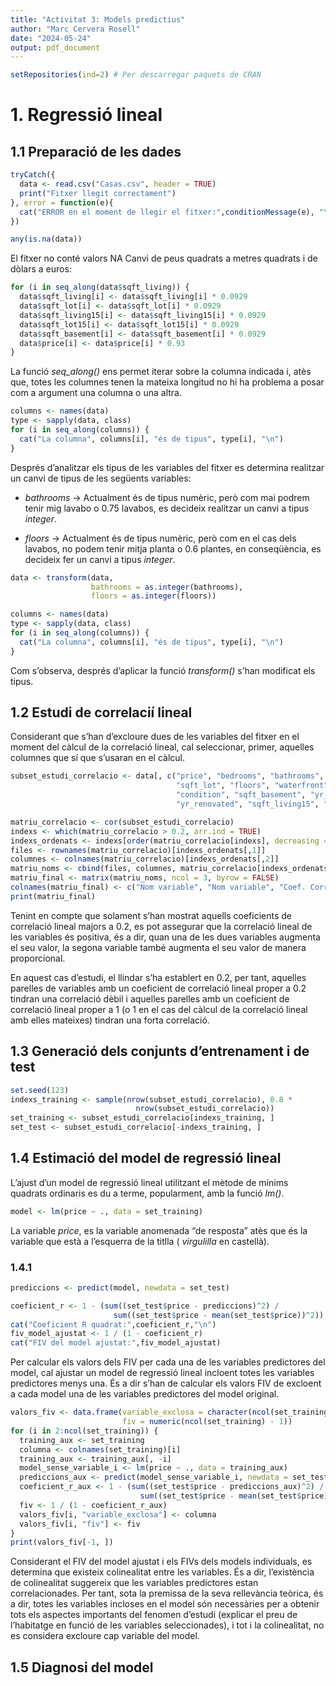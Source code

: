 ```yaml
---
title: "Activitat 3: Models predictius"
author: "Marc Cervera Rosell"
date: "2024-05-24"
output: pdf_document
---
```


```r
setRepositories(ind=2) # Per descarregar paquets de CRAN
```

# 1. Regressió lineal

## 1.1 Preparació de les dades

```r
tryCatch({
  data <- read.csv("Casas.csv", header = TRUE)
  print("Fitxer llegit correctament")
}, error = function(e){
  cat("ERROR en el moment de llegir el fitxer:",conditionMessage(e), "\n")
})
```

```r
any(is.na(data))
```

El fitxer no conté valors NA
Canvi de peus quadrats a metres quadrats i de dòlars a euros:

```r
for (i in seq_along(data$sqft_living)) {
  data$sqft_living[i] <- data$sqft_living[i] * 0.0929
  data$sqft_lot[i] <- data$sqft_lot[i] * 0.0929
  data$sqft_living15[i] <- data$sqft_living15[i] * 0.0929
  data$sqft_lot15[i] <- data$sqft_lot15[i] * 0.0929
  data$sqft_basement[i] <- data$sqft_basement[i] * 0.0929
  data$price[i] <- data$price[i] * 0.93
}
```

La funció _seq_along()_ ens permet iterar sobre la columna indicada i, atès que, totes les columnes tenen la mateixa longitud no hi ha problema a posar com a argument una columna o una altra.

```r
columns <- names(data)
type <- sapply(data, class)
for (i in seq_along(columns)) {
  cat("La columna", columns[i], "és de tipus", type[i], "\n")
}
```

Després d'analitzar els tipus de les variables del fitxer es determina realitzar un canvi de tipus de les següents variables:

- _bathrooms_ -> Actualment és de tipus numèric, però com mai podrem tenir mig lavabo o 0.75 lavabos, es decideix realitzar un canvi a tipus _integer_.

- _floors_ -> Actualment és de tipus numèric, però com en el cas dels lavabos, no podem tenir mitja planta o 0.6 plantes, en conseqüència, es decideix fer un canvi a tipus _integer_.

```r
data <- transform(data,
                  bathrooms = as.integer(bathrooms),
                  floors = as.integer(floors))
```

```r
columns <- names(data)
type <- sapply(data, class)
for (i in seq_along(columns)) {
  cat("La columna", columns[i], "és de tipus", type[i], "\n")
}
```

Com s'observa, després d'aplicar la funció _transform()_ s'han modificat els tipus.

## 1.2 Estudi de correlacií lineal

Considerant que s'han d'excloure dues de les variables del fitxer en el moment del càlcul de la correlació lineal, cal seleccionar, primer, aquelles columnes que sí que s'usaran en el càlcul.

```r
subset_estudi_correlacio <- data[, c("price", "bedrooms", "bathrooms", "sqft_living",
                                     "sqft_lot", "floors", "waterfront", "view",
                                     "condition", "sqft_basement", "yr_built",
                                     "yr_renovated", "sqft_living15", "sqft_lot15")]
```

```r
matriu_correlacio <- cor(subset_estudi_correlacio)
indexs <- which(matriu_correlacio > 0.2, arr.ind = TRUE)
indexs_ordenats <- indexs[order(matriu_correlacio[indexs], decreasing = TRUE), ]
files <- rownames(matriu_correlacio)[indexs_ordenats[,1]]
columnes <- colnames(matriu_correlacio)[indexs_ordenats[,2]]
matriu_noms <- cbind(files, columnes, matriu_correlacio[indexs_ordenats])
matriu_final <- matrix(matriu_noms, ncol = 3, byrow = FALSE)
colnames(matriu_final) <- c("Nom variable", "Nom variable", "Coef. Correlació")
print(matriu_final)
```

Tenint en compte que solament s'han mostrat aquells coeficients de correlació lineal majors a 0.2, es pot assegurar que la correlació lineal de les variables és positiva, és a dir, quan una de les dues variables augmenta el seu valor, la segona variable també augmenta el seu valor de manera proporcional.

En aquest cas d'estudi, el llindar s'ha establert en 0.2, per tant, aquelles parelles de variables amb un coeficient de correlació lineal proper a 0.2 tindran una correlació dèbil i aquelles parelles amb un coeficient de correlació lineal proper a 1 (o 1 en el cas del càlcul de la correlació lineal amb elles mateixes) tindran una forta correlació.

## 1.3 Generació dels conjunts d'entrenament i de test

```r
set.seed(123)
indexs_training <- sample(nrow(subset_estudi_correlacio), 0.8 *
                            nrow(subset_estudi_correlacio))
set_training <- subset_estudi_correlacio[indexs_training, ]
set_test <- subset_estudi_correlacio[-indexs_training, ]
```

## 1.4 Estimació del model de regressió lineal

L'ajust d'un model de regressió lineal utilitzant el mètode de mínims quadrats ordinaris es du a terme, popularment, amb la funció _lm()_.

```r
model <- lm(price ~ ., data = set_training)
```

La variable _price_, es la variable anomenada "de resposta" atès que és la variable que està a l'esquerra de la titlla ( _virgulilla_ en castellà).

### 1.4.1

```r
prediccions <- predict(model, newdata = set_test)
```


```r
coeficient_r <- 1 - (sum((set_test$price - prediccions)^2) /
                       sum((set_test$price - mean(set_test$price))^2))
cat("Coeficient R quadrat:",coeficient_r,"\n")
fiv_model_ajustat <- 1 / (1 - coeficient_r)
cat("FIV del model ajustat:",fiv_model_ajustat)
```

Per calcular els valors dels FIV per cada una de les variables predictores del model, cal ajustar un model de regressió lineal incloent totes les variables predictores menys una. És a dir s'han de calcular els valors FIV de excloent a cada model una de les variables predictores del model original.

```r
valors_fiv <- data.frame(variable_exclosa = character(ncol(set_training) - 1),
                         fiv = numeric(ncol(set_training) - 1))
for (i in 2:ncol(set_training)) {
  training_aux <- set_training
  columna <- colnames(set_training)[i]
  training_aux <- training_aux[, -i]
  model_sense_variable_i <- lm(price ~ ., data = training_aux)
  prediccions_aux <- predict(model_sense_variable_i, newdata = set_test)
  coeficient_r_aux <- 1 - (sum((set_test$price - prediccions_aux)^2) /
                             sum((set_test$price - mean(set_test$price))^2))
  fiv <- 1 / (1 - coeficient_r_aux)
  valors_fiv[i, "variable_exclosa"] <- columna
  valors_fiv[i, "fiv"] <- fiv
}
print(valors_fiv[-1, ])
```

Considerant el FIV del model ajustat i els FIVs dels models individuals, es determina que existeix colinealitat entre les variables. És a dir, l'existència de colinealitat suggereix que les variables predictores estan correlacionades. Per tant, sota la premissa de la seva rellevància teòrica, és a dir, totes les variables incloses en el model són necessàries per a obtenir tots els aspectes importants del fenomen d'estudi (explicar el preu de l'habitatge en funció de les variables seleccionades), i tot i la colinealitat, no es considera excloure cap variable del model.

## 1.5 Diagnosi del model





















